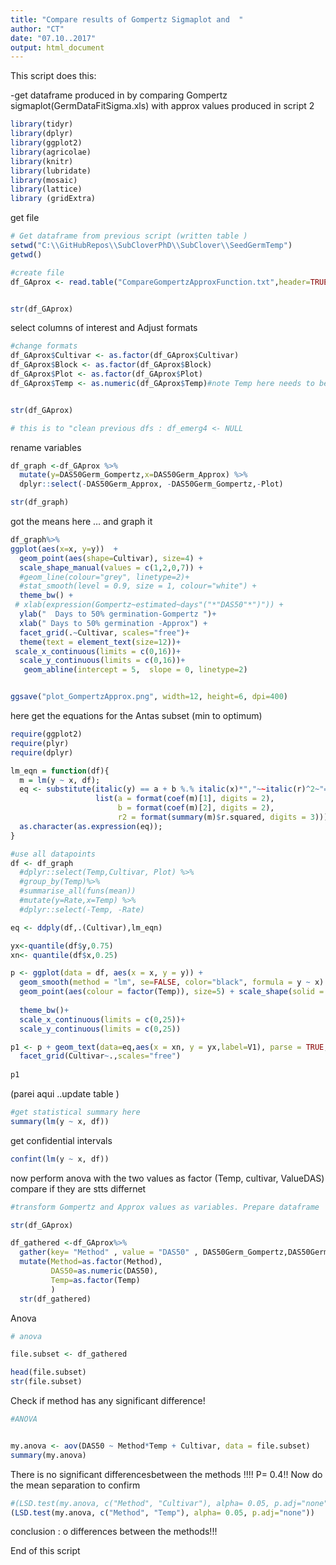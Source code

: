 ```yaml
---
title: "Compare results of Gompertz Sigmaplot and  "
author: "CT"
date: "07.10..2017"
output: html_document
---
```


This script does this:

-get dataframe produced in by comparing Gompertz sigmaplot(GermDataFitSigma.xls) with approx values produced in script 2 




```r
library(tidyr)
library(dplyr)
library(ggplot2)
library(agricolae)
library(knitr)
library(lubridate)
library(mosaic)
library(lattice)
library (gridExtra)
```

get file 

```r
# Get dataframe from previous script (written table )
setwd("C:\\GitHubRepos\\SubCloverPhD\\SubClover\\SeedGermTemp")
getwd()

#create file
df_GAprox <- read.table("CompareGompertzApproxFunction.txt",header=TRUE)


str(df_GAprox)


```

select columns of interest and Adjust formats 
```r

#change formats
df_GAprox$Cultivar <- as.factor(df_GAprox$Cultivar)
df_GAprox$Block <- as.factor(df_GAprox$Block)
df_GAprox$Plot <- as.factor(df_GAprox$Plot)
df_GAprox$Temp <- as.numeric(df_GAprox$Temp)#note Temp here needs to be numeric for subseting 


str(df_GAprox)

# this is to "clean previous dfs : df_emerg4 <- NULL
```

rename variables



```r


df_graph <-df_GAprox %>%
  mutate(y=DAS50Germ_Gompertz,x=DAS50Germ_Approx) %>%
  dplyr::select(-DAS50Germ_Approx, -DAS50Germ_Gompertz,-Plot)

str(df_graph)

```

got the means here ... and graph it

```r
df_graph%>%
ggplot(aes(x=x, y=y))  +
  geom_point(aes(shape=Cultivar), size=4) +
  scale_shape_manual(values = c(1,2,0,7)) +
  #geom_line(colour="grey", linetype=2)+
  #stat_smooth(level = 0.9, size = 1, colour="white") + 
  theme_bw() +
 # xlab(expression(Gompertz~estimated~days"("*"DAS50"*")")) + 
  ylab("  Days to 50% germination-Gompertz ")+
  xlab(" Days to 50% germination -Approx") +
  facet_grid(.~Cultivar, scales="free")+
  theme(text = element_text(size=12))+
 scale_x_continuous(limits = c(0,16))+
  scale_y_continuous(limits = c(0,16))+
   geom_abline(intercept = 5,  slope = 0, linetype=2)


ggsave("plot_GompertzApprox.png", width=12, height=6, dpi=400)

```



here get the equations for the Antas subset (min to optimum)  

```r
require(ggplot2)
require(plyr)
require(dplyr)

lm_eqn = function(df){
  m = lm(y ~ x, df);
  eq <- substitute(italic(y) == a + b %.% italic(x)*","~~italic(r)^2~"="~r2, 
                   list(a = format(coef(m)[1], digits = 2), 
                        b = format(coef(m)[2], digits = 2), 
                        r2 = format(summary(m)$r.squared, digits = 3)))
  as.character(as.expression(eq));                 
}

#use all datapoints 
df <- df_graph
  #dplyr::select(Temp,Cultivar, Plot) %>%
  #group_by(Temp)%>%
  #summarise_all(funs(mean)) 
  #mutate(y=Rate,x=Temp) %>%
  #dplyr::select(-Temp, -Rate)

eq <- ddply(df,.(Cultivar),lm_eqn)

yx<-quantile(df$y,0.75)
xn<- quantile(df$x,0.25)

p <- ggplot(data = df, aes(x = x, y = y)) +
  geom_smooth(method = "lm", se=FALSE, color="black", formula = y ~ x) +
  geom_point(aes(colour = factor(Temp)), size=5) + scale_shape(solid = FALSE)+ 
  
  theme_bw()+
  scale_x_continuous(limits = c(0,25))+
  scale_y_continuous(limits = c(0,25))

p1 <- p + geom_text(data=eq,aes(x = xn, y = yx,label=V1), parse = TRUE, inherit.aes=FALSE)  +
  facet_grid(Cultivar~.,scales="free")
  
p1
```
(parei aqui ..update table )

```r
#get statistical summary here 
summary(lm(y ~ x, df))
```



get confidential intervals 

```r

 
confint(lm(y ~ x, df))


```

now perform anova with the two values as factor (Temp, cultivar, ValueDAS) compare if they are stts differnet 

```r

#transform Gompertz and Approx values as variables. Prepare dataframe

str(df_GAprox)

df_gathered <-df_GAprox%>%
  gather(key= "Method" , value = "DAS50" , DAS50Germ_Gompertz,DAS50Germ_Approx)%>%
  mutate(Method=as.factor(Method), 
         DAS50=as.numeric(DAS50),
         Temp=as.factor(Temp)
         )
  str(df_gathered)

```

Anova
```r


# anova 

file.subset <- df_gathered

head(file.subset)
str(file.subset)
```

Check if method has any significant difference! 

```r

#ANOVA


my.anova <- aov(DAS50 ~ Method*Temp + Cultivar, data = file.subset)
summary(my.anova)

```

There is no significant differencesbetween the methods !!!! P= 0.4!! Now do the mean separation to confirm

```r

#(LSD.test(my.anova, c("Method", "Cultivar"), alpha= 0.05, p.adj="none")) 
(LSD.test(my.anova, c("Method", "Temp"), alpha= 0.05, p.adj="none")) 

```


conclusion : o differences between the methods!!! 

End of this script
